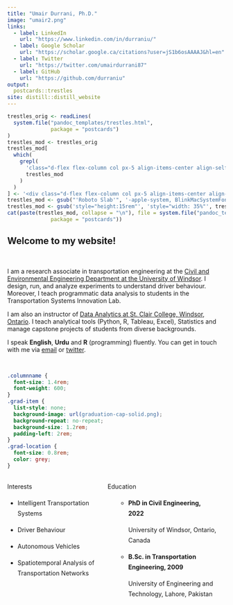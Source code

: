 ```yaml
---
title: "Umair Durrani, Ph.D."
image: "umair2.png"
links:
  - label: LinkedIn
    url: "https://www.linkedin.com/in/durraniu/"
  - label: Google Scholar
    url: "https://scholar.google.ca/citations?user=jS1b6osAAAAJ&hl=en"
  - label: Twitter
    url: "https://twitter.com/umairdurrani87"
  - label: GitHub
    url: "https://github.com/durraniu"
output:
  postcards::trestles
site: distill::distill_website
---
```


<!-- The postcard had a useless second scrollbar (in addition to the big one of distill). For some reason, I couldn't remove it with the CSS in custom.css. My only solution is to modify the source of the postcards::trestle template to remove this scrollbar. -->

<!-- Same for font family -->

```r
trestles_orig <- readLines(
  system.file("pandoc_templates/trestles.html",
              package = "postcards")
)
trestles_mod <- trestles_orig
trestles_mod[
  which(
    grepl(
      'class="d-flex flex-column col px-5 align-items-center align-self-center mh-100" style="overflow-y: scroll;"',
      trestles_mod
    )
  )
] <- '<div class="d-flex flex-column col px-5 align-items-center align-self-center mh-100" style="overflow-y: none;">'
trestles_mod <- gsub("'Roboto Slab'", '-apple-system, BlinkMacSystemFont, "Segoe UI", Roboto, Oxygen, Ubuntu, Cantarell, "Fira Sans", "Droid Sans", "Helvetica Neue", Arial, sans-serif', trestles_mod)
trestles_mod <- gsub('style="height:15rem"', 'style="width: 35%"', trestles_mod)
cat(paste(trestles_mod, collapse = "\n"), file = system.file("pandoc_templates/trestles.html",
              package = "postcards"))
```


## **Welcome to my website!**

<br>

I am a research associate in transportation engineering at the [Civil and Environmental Engineering Department at the University of Windsor](https://www.uwindsor.ca/engineering/civil/). I design, run, and analyze experiments to understand driver behaviour. Moreover, I teach programmatic data analysis to students in the Transportation Systems Innovation Lab.

I am also an instructor of [Data Analytics at St. Clair College, Windsor, Ontario](https://www.stclaircollege.ca/programs/data-analytics-business). I teach analytical tools (Python, R, Tableau, Excel), Statistics and manage capstone projects of students from diverse backgrounds.

I speak **English**, **Urdu** and **R** (programming) fluently. You can get in touch with me via [email](mailto:umairdurrani@outlook.com) or [twitter](https://twitter.com/umairdurrani87).

<br>

```css
.columnname {
  font-size: 1.4rem; 
  font-weight: 600;
}
.grad-item {
  list-style: none; 
  background-image: url(graduation-cap-solid.png); 
  background-repeat: no-repeat;  
  background-size: 1.2rem; 
  padding-left: 2rem;
}
.grad-location {
  font-size: 0.8rem;
  color: grey;
}
```

::: {style="display: grid; grid-template-columns: 40% 50%; grid-column-gap: 30px; line-height: 1.5rem;"}
<div>

[Interests]{.columnname}

-   Intelligent Transportation Systems

-   Driver Behaviour

-   Autonomous Vehicles

-   Spatiotemporal Analysis of Transportation Networks

</div>

<div>

[Education]{.columnname}

<ul>

-   **PhD in Civil Engineering, 2022** <br>

    <p class="grad-location">

    University of Windsor, Ontario, Canada

    </p>


-   **B.Sc. in Transportation Engineering, 2009** <br>

    <p class="grad-location">

    University of Engineering and Technology, Lahore, Pakistan

    </p>

</ul>

</div>
:::

